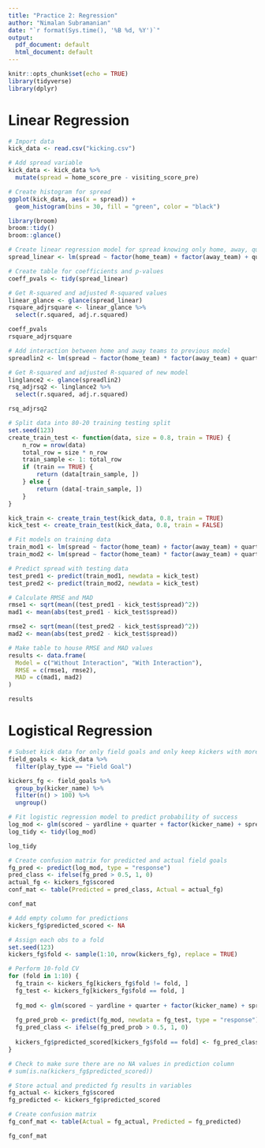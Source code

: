 ---
title: "Practice 2: Regression"
author: "Nimalan Subramanian"
date: "`r format(Sys.time(), '%B %d, %Y')`"
output: 
  pdf_document: default
  html_document: default
---

```{r setup, include=FALSE}
knitr::opts_chunk$set(echo = TRUE)
library(tidyverse)
library(dplyr)
```
# Linear Regression
```{r data import and visualization}
# Import data
kick_data <- read.csv("kicking.csv")

# Add spread variable
kick_data <- kick_data %>%
  mutate(spread = home_score_pre - visiting_score_pre)

# Create histogram for spread
ggplot(kick_data, aes(x = spread)) +
  geom_histogram(bins = 30, fill = "green", color = "black")

```

```{r linear regression}
library(broom)
broom::tidy()
broom::glance()

# Create linear regression model for spread knowing only home, away, quarter, and spread
spread_linear <- lm(spread ~ factor(home_team) + factor(away_team) + quarter + yardline, data = kick_data)

# Create table for coefficients and p-values
coeff_pvals <- tidy(spread_linear)

# Get R-squared and adjusted R-squared values
linear_glance <- glance(spread_linear)
rsquare_adjrsquare <- linear_glance %>%
  select(r.squared, adj.r.squared)

coeff_pvals
rsquare_adjrsquare

```

```{r lin reg2}
# Add interaction between home and away teams to previous model
spreadlin2 <- lm(spread ~ factor(home_team) * factor(away_team) + quarter + yardline, data = kick_data)

# Get R-squared and adjusted R-squared of new model
linglance2 <- glance(spreadlin2)
rsq_adjrsq2 <- linglance2 %>%
  select(r.squared, adj.r.squared)

rsq_adjrsq2
```

```{r lin pred}
# Split data into 80-20 training testing split
set.seed(123)
create_train_test <- function(data, size = 0.8, train = TRUE) {
    n_row = nrow(data)
    total_row = size * n_row
    train_sample <- 1: total_row
    if (train == TRUE) {
        return (data[train_sample, ])
    } else {
        return (data[-train_sample, ])
    }
}

kick_train <- create_train_test(kick_data, 0.8, train = TRUE)
kick_test <- create_train_test(kick_data, 0.8, train = FALSE)

# Fit models on training data
train_mod1 <- lm(spread ~ factor(home_team) + factor(away_team) + quarter + yardline, data = kick_train)
train_mod2 <- lm(spread ~ factor(home_team) * factor(away_team) + quarter + yardline, data = kick_train)

# Predict spread with testing data
test_pred1 <- predict(train_mod1, newdata = kick_test)
test_pred2 <- predict(train_mod2, newdata = kick_test)

# Calculate RMSE and MAD
rmse1 <- sqrt(mean((test_pred1 - kick_test$spread)^2))
mad1 <- mean(abs(test_pred1 - kick_test$spread))

rmse2 <- sqrt(mean((test_pred2 - kick_test$spread)^2))
mad2 <- mean(abs(test_pred2 - kick_test$spread))

# Make table to house RMSE and MAD values
results <- data.frame(
  Model = c("Without Interaction", "With Interaction"),
  RMSE = c(rmse1, rmse2),
  MAD = c(mad1, mad2)
)

results
```

# Logistical Regression

```{r log reg1}
# Subset kick data for only field goals and only keep kickers with more than 100 field goals
field_goals <- kick_data %>%
  filter(play_type == "Field Goal")

kickers_fg <- field_goals %>%
  group_by(kicker_name) %>%
  filter(n() > 100) %>%
  ungroup()

# Fit logistic regression model to predict probability of success
log_mod <- glm(scored ~ yardline + quarter + factor(kicker_name) + spread, data = kickers_fg, family = "binomial")
log_tidy <- tidy(log_mod)

log_tidy
```

```{r conf mat1}
# Create confusion matrix for predicted and actual field goals
fg_pred <- predict(log_mod, type = "response")
pred_class <- ifelse(fg_pred > 0.5, 1, 0)
actual_fg <- kickers_fg$scored
conf_mat <- table(Predicted = pred_class, Actual = actual_fg)

conf_mat
```

```{r cross validation}
# Add empty column for predictions
kickers_fg$predicted_scored <- NA

# Assign each obs to a fold
set.seed(123)
kickers_fg$fold <- sample(1:10, nrow(kickers_fg), replace = TRUE)

# Perform 10-fold CV
for (fold in 1:10) {
  fg_train <- kickers_fg[kickers_fg$fold != fold, ]
  fg_test <- kickers_fg[kickers_fg$fold == fold, ]
  
  fg_mod <- glm(scored ~ yardline + quarter + factor(kicker_name) + spread, data = fg_train, family = "binomial")
  
  fg_pred_prob <- predict(fg_mod, newdata = fg_test, type = "response")
  fg_pred_class <- ifelse(fg_pred_prob > 0.5, 1, 0)
  
  kickers_fg$predicted_scored[kickers_fg$fold == fold] <- fg_pred_class
}

# Check to make sure there are no NA values in prediction column
# sum(is.na(kickers_fg$predicted_scored))

# Store actual and predicted fg results in variables
fg_actual <- kickers_fg$scored
fg_predicted <- kickers_fg$predicted_scored

# Create confusion matrix
fg_conf_mat <- table(Actual = fg_actual, Predicted = fg_predicted)

fg_conf_mat
```